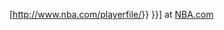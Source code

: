 [http://www.nba.com/playerfile/{{lc:{{{1|{{PAGENAMEE}}}}}}} {{{2|{{PAGENAME}}}}}] at [[:en:NBA.com|NBA.com]]<noinclude>
</noinclude>